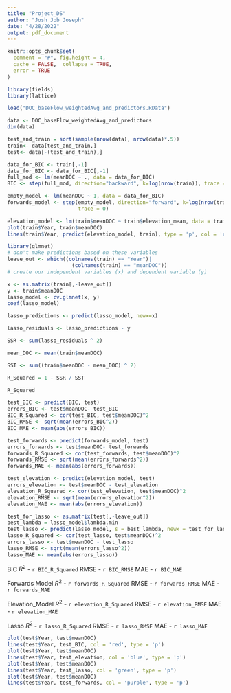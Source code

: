 ---
title: "Project_DS"
author: "Josh Job Joseph"
date: "4/28/2022"
output: pdf_document
---

```{r setup, include=FALSE}
knitr::opts_chunk$set(
  comment = "#", fig.height = 4, 
  cache = FALSE,  collapse = TRUE,
  error = TRUE
)
```


```{r}
library(fields)
library(lattice)

load("DOC_baseFlow_weightedAvg_and_predictors.RData")

data <- DOC_baseFlow_weightedAvg_and_predictors
dim(data)

test_and_train = sort(sample(nrow(data), nrow(data)*.5))
train<- data[test_and_train,]
test<- data[-(test_and_train),]
```

```{r}
data_for_BIC <- train[,-1]
data_for_BIC <- data_for_BIC[,-1]
full_mod <- lm(meanDOC ~ ., data = data_for_BIC)
BIC <- step(full_mod, direction="backward", k=log(nrow(train)), trace = 0)
```

```{r}
empty_model <- lm(meanDOC ~ 1, data = data_for_BIC)
forwards_model <- step(empty_model, direction="forward", k=log(nrow(train)), 
                       trace = 0)
```

```{r}
elevation_model <- lm(train$meanDOC ~ train$elevation_mean, data = train)
plot(train$Year, train$meanDOC)
lines(train$Year, predict(elevation_model, train), type = 'p', col = 'red')
```

```{r}
library(glmnet)
# don't make predictions based on these variables
leave_out <- which((colnames(train) == "Year")| 
                     (colnames(train) == "meanDOC"))
# create our independent variables (x) and dependent variable (y)

x <- as.matrix(train[,-leave_out])
y <- train$meanDOC
lasso_model <- cv.glmnet(x, y)
coef(lasso_model)
```

```{r}
lasso_predictions <- predict(lasso_model, newx=x)

lasso_residuals <- lasso_predictions - y

SSR <- sum(lasso_residuals ^ 2)

mean_DOC <- mean(train$meanDOC)

SST <- sum((train$meanDOC - mean_DOC) ^ 2)

R_Squared = 1 - SSR / SST

R_Squared
```

```{r}
test_BIC <- predict(BIC, test)
errors_BIC <- test$meanDOC- test_BIC
BIC_R_Squared <- cor(test_BIC, test$meanDOC)^2
BIC_RMSE <- sqrt(mean(errors_BIC^2))
BIC_MAE <- mean(abs(errors_BIC))

test_forwards <- predict(forwards_model, test)
errors_forwards <- test$meanDOC- test_forwards
forwards_R_Squared <- cor(test_forwards, test$meanDOC)^2
forwards_RMSE <- sqrt(mean(errors_forwards^2))
forwards_MAE <- mean(abs(errors_forwards))

test_elevation <- predict(elevation_model, test)
errors_elevation <- test$meanDOC - test_elevation
elevation_R_Squared <- cor(test_elevation, test$meanDOC)^2
elevation_RMSE <- sqrt(mean(errors_elevation^2))
elevation_MAE <- mean(abs(errors_elevation))

test_for_lasso <- as.matrix(test[,-leave_out])
best_lambda = lasso_model$lambda.min
test_lasso <- predict(lasso_model, s = best_lambda, newx = test_for_lasso)
lasso_R_Squared <- cor(test_lasso, test$meanDOC)^2
errors_lasso <- test$meanDOC - test_lasso
lasso_RMSE <- sqrt(mean(errors_lasso^2))
lasso_MAE <- mean(abs(errors_lasso))
```
BIC
$R^2$ - `r BIC_R_Squared`
RMSE - `r BIC_RMSE`
MAE - `r BIC_MAE`

Forwards Model
$R^2$ - `r forwards_R_Squared`
RMSE - `r forwards_RMSE`
MAE - `r forwards_MAE`


Elevation_Model
$R^2$ - `r elevation_R_Squared`
RMSE - `r elevation_RMSE`
MAE - `r elevation_MAE`

Lasso
$R^2$ - `r lasso_R_Squared`
RMSE - `r lasso_RMSE`
MAE - `r lasso_MAE`

```{r}
plot(test$Year, test$meanDOC)
lines(test$Year, test_BIC, col = 'red', type = 'p')
plot(test$Year, test$meanDOC)
lines(test$Year, test_elevation, col = 'blue', type = 'p')
plot(test$Year, test$meanDOC)
lines(test$Year, test_lasso, col = 'green', type = 'p')
plot(test$Year, test$meanDOC)
lines(test$Year, test_forwards, col = 'purple', type = 'p')
```
